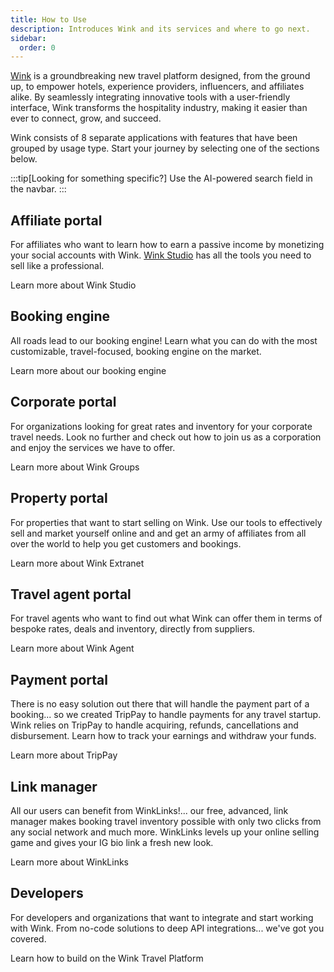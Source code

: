 ```yaml
---
title: How to Use
description: Introduces Wink and its services and where to go next.
sidebar:
  order: 0
---
```



[Wink](https://wink.travel) is a groundbreaking new travel platform designed, from the ground up, to empower hotels, experience providers, influencers, and affiliates alike. By seamlessly integrating innovative tools with a user-friendly interface, Wink transforms the hospitality industry, making it easier than ever to connect, grow, and succeed.

Wink consists of 8 separate applications with features that have been grouped by usage type. 
Start your journey by selecting one of the sections below.

:::tip[Looking for something specific?]
Use the AI-powered search field in the navbar.
:::

## Affiliate portal 

For affiliates who want to learn how to earn a passive income by monetizing your social accounts with Wink. 
[Wink Studio](https://studio.wink.travel) has all the tools you need to sell like a professional.

<LinkButton href="/studio/what-is-studio">Learn more about Wink Studio</LinkButton>

## Booking engine

All roads lead to our booking engine! Learn what you can do with the most customizable, travel-focused, booking engine on the market.

<LinkButton href="/booking-engine/how-it-works">Learn more about our booking engine</LinkButton>

## Corporate portal

For organizations looking for great rates and inventory for your corporate travel needs. Look no further and check out how to join us as a corporation and enjoy the services we have to offer.

<LinkButton href="/corporate/what-is-group">Learn more about Wink Groups</LinkButton>

## Property portal

For properties that want to start selling on Wink. Use our tools to effectively sell and market yourself online and and get an army of affiliates from all over the world to help you get customers and bookings.

<LinkButton href="/extranet/what-is-extranet">Learn more about Wink Extranet</LinkButton>

## Travel agent portal

For travel agents who want to find out what Wink can offer them in terms of bespoke rates, deals and inventory, directly from suppliers.

<LinkButton href="/travel-agent/what-is-agent">Learn more about Wink Agent</LinkButton>

## Payment portal

There is no easy solution out there that will handle the payment part of a booking... so we created TripPay to handle payments for any travel startup. Wink relies on TripPay to handle acquiring, refunds, cancellations and disbursement.
Learn how to track your earnings and withdraw your funds.

<LinkButton href="/payment/what-is-trip-pay">Learn more about TripPay</LinkButton>

## Link manager

All our users can benefit from WinkLinks!... our free, advanced, link manager makes booking travel inventory possible with only two clicks from any social network and much more. 
WinkLinks levels up your online selling game and gives your IG bio link a fresh new look.

<LinkButton href="/winklinks/what-is-a-link-manager">Learn more about WinkLinks</LinkButton>

## Developers

For developers and organizations that want to integrate and start working with Wink. From no-code solutions to deep API integrations... we've got you covered.

<LinkButton href="/developer/build-on-wink">Learn how to build on the Wink Travel Platform</LinkButton>
